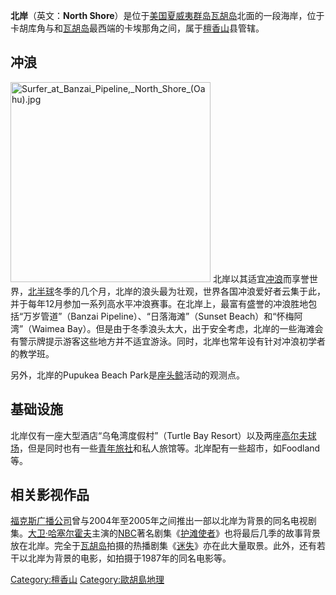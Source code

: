 '''北岸'''（英文：'''North Shore'''）是位于[[美国|美国]][[夏威夷群岛|夏威夷群岛]][[瓦胡岛|瓦胡岛]]北面的一段海岸，位于卡胡库角与和[[瓦胡岛|瓦胡岛]]最西端的卡埃那角之间，属于[[檀香山|檀香山]]县管辖。

==冲浪==
[[File:Surfer_at_Banzai_Pipeline,_North_Shore_(Oahu).jpg|320px]]
北岸以其适宜[[冲浪|冲浪]]而享誉世界，[[北半球|北半球]]冬季的几个月，北岸的浪头最为壮观，世界各国冲浪爱好者云集于此，并于每年12月参加一系列高水平冲浪赛事。在北岸上，最富有盛誉的冲浪胜地包括“万岁管道”（Banzai Pipeline）、“日落海滩”（Sunset Beach）和“怀梅阿湾”（Waimea Bay）。但是由于冬季浪头太大，出于安全考虑，北岸的一些海滩会有警示牌提示游客这些地方并不适宜游泳。同时，北岸也常年设有针对冲浪初学者的教学班。

另外，北岸的Pupukea Beach Park是[[座头鲸|座头鲸]]活动的观测点。

==基础设施==
北岸仅有一座大型酒店“乌龟湾度假村”（Turtle Bay Resort）以及两座[[高尔夫球场|高尔夫球场]]，但是同时也有一些[[青年旅社|青年旅社]]和私人旅馆等。北岸配有一些超市，如Foodland等。

==相关影视作品==
[[福克斯广播公司|福克斯广播公司]]曾与2004年至2005年之间推出一部以北岸为背景的同名电视剧集。[[大卫·哈塞尔霍夫|大卫·哈塞尔霍夫]]主演的[[全国广播公司|NBC]]著名剧集《[[护滩使者|护滩使者]]》也将最后几季的故事背景放在北岸。完全于[[瓦胡岛|瓦胡岛]]拍摄的热播剧集《[[迷失|迷失]]》亦在此大量取景。此外，还有若干以北岸为背景的电影，如拍摄于1987年的同名电影等。

[[Category:檀香山|Category:檀香山]]
[[Category:歐胡島地理|Category:歐胡島地理]]